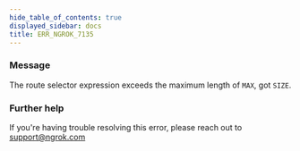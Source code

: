 ```yaml
---
hide_table_of_contents: true
displayed_sidebar: docs
title: ERR_NGROK_7135
---
```


### Message

The route selector expression exceeds the maximum length of `MAX`, got `SIZE`.

<ErrorDetails />

### Further help

If you're having trouble resolving this error, please reach out to [support@ngrok.com](mailto:support@ngrok.com?subject=Help%20with%20ERR_NGROK_7135)
